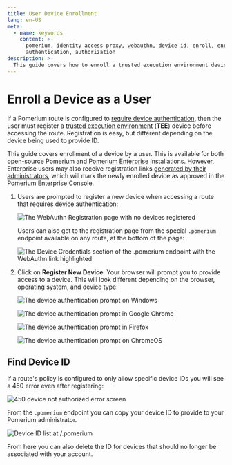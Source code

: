 ```yaml
---
title: User Device Enrollment
lang: en-US
meta:
  - name: keywords
    content: >-
      pomerium, identity access proxy, webauthn, device id, enroll, enrollment,
      authentication, authorization
description: >-
  This guide covers how to enroll a trusted execution environment device as a Pomerium end-user.
---
```



# Enroll a Device as a User

If a Pomerium route is configured to [require device authentication](/topics/ppl#device-matcher), then the user must register a [trusted execution environment](/topics/device-identity#authenticated-device-types) (**TEE**) device before accessing the route. Registration is easy, but different depending on the device being used to provide ID.

This guide covers enrollment of a device by a user. This is available for both open-source Pomerium and [Pomerium Enterprise](/enterprise/about) installations. However, Enterprise users may also receive registration links [generated by their administrators](/guides/admin-enroll-device), which will mark the newly enrolled device as approved in the Pomerium Enterprise Console.

1. Users are prompted to register a new device when accessing a route that requires device authentication:

    ![The WebAuthn Registration page with no devices registered](img/webauthn/no-device.png)

    Users can also get to the registration page from the special `.pomerium` endpoint available on any route, at the bottom of the page:

    ![The Device Credentials section of the .pomerium endpoint with the WebAuthn link highlighted](img/webauthn/device-credentials-empty-highlight.png)

1. Click on **Register New Device**. Your browser will prompt you to provide access to a device. This will look different depending on the browser, operating system, and device type:

    <Tabs>
    <TabItem value="Windows"  label="Windows">

    ![The device authentication prompt on Windows](img/webauthn/security-key-windows.png)

    </TabItem>
    <TabItem value="Chrome"  label="Chrome">

    ![The device authentication prompt in Google Chrome](img/webauthn/security-key-google.png)

    </TabItem>
    <TabItem value="Firefox"  label="Firefox">

    ![The device authentication prompt in Firefox](img/webauthn/security-key-firefox.png)

    </TabItem>
    <TabItem value="ChromeOS"  label="ChromeOS">

    ![The device authentication prompt on ChromeOS](img/webauthn/security-key-chromebook.png)

    </TabItem>
    </Tabs>

## Find Device ID

If a route's policy is configured to only allow specific device IDs you will see a 450 error even after registering:

![450 device not authorized error screen](img/webauthn/450-error.png)


From the `.pomerium` endpoint you can copy your device ID to provide to your Pomerium administrator.

![Device ID list at /.pomerium](img/webauthn/device-id-list.png)

From here you can also delete the ID for devices that should no longer be associated with your account.